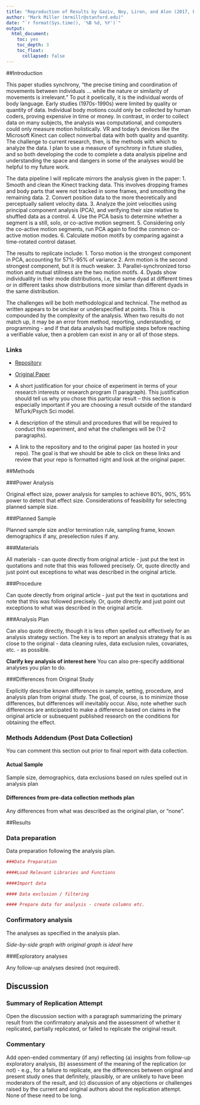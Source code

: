 ```yaml
---
title: "Reproduction of Results by Gaziv, Noy, Liron, and Alon (2017, PLoS ONE)"
author: "Mark Miller (mrmillr@stanford.edu)"
date: "`r format(Sys.time(), '%B %d, %Y')`"
output:
  html_document:
    toc: yes
    toc_depth: 3
    toc_float:
      collapsed: false
---
```


<!-- Replication reports should all use this template to standardize reporting across projects.  These reports will be public supplementary materials that accompany the summary report(s) of the aggregate results. -->

##Introduction

This paper studies synchrony, "the precise timing and coordination of movements between individuals ... while the nature or similarity of movements is irrelevant." To put it poetically, it is the individual words of body language. Early studies (1970s-1990s) were limited by quality or quantity of data. Individual body motions could only be collected by human coders, proving expensive in time or money. In contrast, in order to collect data on many subjects, the analysis was computational, and computers could only measure motion holistically. VR and today's devices like the Microsoft Kinect can collect nonverbal data with both quality and quantity. The challenge to current research, then, is the methods with which to analyze the data. I plan to use a measure of synchrony in future studies, and so both developing the code to complete a data analysis pipeline and understanding the space and dangers in some of the analyses would be helpful to my future work.

The data pipeline I will replicate mirrors the analysis given in the paper:
1. Smooth and clean the Kinect tracking data. This involves dropping frames and body parts that were not tracked in some frames, and smoothing the remaining data.
2. Convert position data to the more theoretically and perceptually salient velocity data.
3. Analyze the joint velocities using principal component analysis (PCA), and verifying their size relative to shuffled data as a control.
4. Use the PCA basis to determine whether a segment is a still, solo, or co-active motion segment.
5. Considering only the co-active motion segments, run PCA again to find the common co-active motion modes.
6. Calculate motion motifs by comparing against a time-rotated control dataset.

The results to replicate include:
1. Torso motion is the strongest component in PCA, accounting for 57%-95% of variance
2. Arm motion is the second strongest component, but it is much weaker.
3. Parallel-synchronized torso motion and mutual stillness are the two motion motifs.
4. Dyads show individuality in their mode distributions, i.e, the same dyad at different times or in different tasks show distributions more similar than different dyads in the same distribution.

The challenges will be both methodological and technical. The method as written appears to be unclear or underspecified at points. This is compounded by the complexity of the analysis. When two results do not match up, it may be an error from method, reporting, understanding, or programming - and if that data analysis had multiple steps before reaching a verifiable value, then a problem can exist in any or all of those steps.

### Links

- [Repository]()
- [Original Paper]()



- A short justification for your choice of experiment in terms of your research interests or research program (1 paragraph). This justification should tell us why you chose this particular result – this section is especially important if you are choosing a result outside of the standard MTurk/Psych Sci model.

- A description of the stimuli and procedures that will be required to conduct this experiment, and what the challenges will be (1-2 paragraphs).

- A link to the repository and to the original paper (as hosted in your repo). The goal is that we should be able to click on these links and review that your repo is formatted right and look at the original paper. 




##Methods

###Power Analysis

Original effect size, power analysis for samples to achieve 80%, 90%, 95% power to detect that effect size.  Considerations of feasibility for selecting planned sample size.

###Planned Sample

Planned sample size and/or termination rule, sampling frame, known demographics if any, preselection rules if any.

###Materials

All materials - can quote directly from original article - just put the text in quotations and note that this was followed precisely.  Or, quote directly and just point out exceptions to what was described in the original article.

###Procedure	

Can quote directly from original article - just put the text in quotations and note that this was followed precisely.  Or, quote directly and just point out exceptions to what was described in the original article.

###Analysis Plan

Can also quote directly, though it is less often spelled out effectively for an analysis strategy section.  The key is to report an analysis strategy that is as close to the original - data cleaning rules, data exclusion rules, covariates, etc. - as possible.  

**Clarify key analysis of interest here**  You can also pre-specify additional analyses you plan to do.

###Differences from Original Study

Explicitly describe known differences in sample, setting, procedure, and analysis plan from original study.  The goal, of course, is to minimize those differences, but differences will inevitably occur.  Also, note whether such differences are anticipated to make a difference based on claims in the original article or subsequent published research on the conditions for obtaining the effect.

### Methods Addendum (Post Data Collection)

You can comment this section out prior to final report with data collection.

#### Actual Sample
  Sample size, demographics, data exclusions based on rules spelled out in analysis plan

#### Differences from pre-data collection methods plan
  Any differences from what was described as the original plan, or “none”.


##Results


### Data preparation

Data preparation following the analysis plan.
	
```r
###Data Preparation

####Load Relevant Libraries and Functions

####Import data

#### Data exclusion / filtering

#### Prepare data for analysis - create columns etc.
```

### Confirmatory analysis

The analyses as specified in the analysis plan.  

*Side-by-side graph with original graph is ideal here*

###Exploratory analyses

Any follow-up analyses desired (not required).  

## Discussion

### Summary of Replication Attempt

Open the discussion section with a paragraph summarizing the primary result from the confirmatory analysis and the assessment of whether it replicated, partially replicated, or failed to replicate the original result.  

### Commentary

Add open-ended commentary (if any) reflecting (a) insights from follow-up exploratory analysis, (b) assessment of the meaning of the replication (or not) - e.g., for a failure to replicate, are the differences between original and present study ones that definitely, plausibly, or are unlikely to have been moderators of the result, and (c) discussion of any objections or challenges raised by the current and original authors about the replication attempt.  None of these need to be long.
